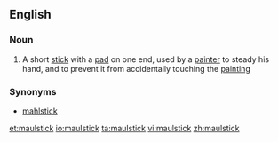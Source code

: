 ==English==

===Noun===
{{wikipedia}}
{{en-noun}}

# {{context|arts}} A short [[stick]] with a [[pad]] on one end, used by a [[painter]] to steady his hand, and to prevent it from accidentally touching the [[painting]]

===Synonyms===
* [[mahlstick]]

[[et:maulstick]]
[[io:maulstick]]
[[ta:maulstick]]
[[vi:maulstick]]
[[zh:maulstick]]